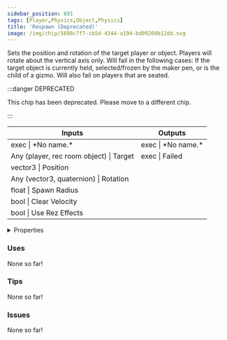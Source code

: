 ```yaml
---
sidebar_position: 691
tags: [Player,Physics,Object,Physics]
title: 'Respawn (Deprecated)'
image: /img/chip/5898c7f7-cb5d-4344-a194-bd09260b12dd.svg
---
```


Sets the position and rotation of the target player or object. Players will rotate about the vertical axis only. Will fail in the following cases: If the target object is currently held, selected/frozen by the maker pen, or is the child of a gizmo. Will also fail on players that are seated.

:::danger DEPRECATED

This chip has been deprecated. Please move to a different chip.

:::

<IChip uuid="5898c7f7-cb5d-4344-a194-bd09260b12dd"/>

<table><thead><tr><th>Inputs</th><th>Outputs</th></tr></thead><tbody><tr><td>exec | *No name.*</td><td>exec | *No name.*</td></tr><tr><td>Any (player, rec room object) | Target</td><td>exec | Failed</td></tr><tr><td>vector3 | Position</td><td /></tr><tr><td>Any (vector3, quaternion) | Rotation</td><td /></tr><tr><td>float | Spawn Radius</td><td /></tr><tr><td>bool | Clear Velocity</td><td /></tr><tr><td>bool | Use Rez Effects</td><td /></tr></tbody></table>

<details>
  <summary>Properties</summary>
  <div>
    <div>
    <table>
      <tbody>
        <tr>
          <td>Is beta required?</td>
          <td>No</td>
        </tr>
        <tr>
          <td>Is chip a trolling risk?</td>
          <td>Yes</td>
        </tr>
        <tr>
          <td>Is chip a role assignment risk?</td>
          <td>No</td>
        </tr>
        <tr>
          <td>Chip UUID</td>
          <td>5898c7f7-cb5d-4344-a194-bd09260b12dd</td>
        </tr>
        <tr>
          <td>Room availability</td>
          <td>Available everywhere</td>
        </tr>
      </tbody>
    </table>
    </div>
  </div>
</details>

### Uses

None so far!

### Tips

None so far!

### Issues

None so far!